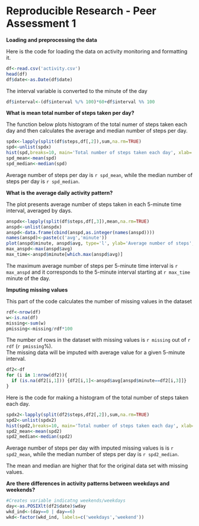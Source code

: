 Reproducible Research - Peer Assessment 1
==========================

**Loading and preprocessing the data**

Here is the code for loading the data on activity monitoring and formatting it.


```r
df<-read.csv('activity.csv')
head(df)
df$date<-as.Date(df$date)
```

The interval variable is converted to the minute of the day

```r
df$interval<-(df$interval %/% 100)*60+df$interval %% 100
```


**What is mean total number of steps taken per day?**

The function below plots histogram of the total numer of steps taken each day and then calculates the average and median number of steps per day.

```r
spdx<-lapply(split(df$steps,df[,2]),sum,na.rm=TRUE)
spd<-unlist(spdx)
hist(spd,breaks=10, main='Total number of steps taken each day', xlab='Number od steps per day')
spd_mean<-mean(spd)
spd_median<-median(spd)
```
Average number of steps per day is `r spd_mean`, while the median number of steps per day is `r spd_median`.

**What is the average daily activity pattern?**

The plot presents average number of steps taken in each 5-minute time interval, averaged by days.

```r
anspdx<-lapply(split(df$steps,df[,3]),mean,na.rm=TRUE)
anspd<-unlist(anspdx)
anspd<-data.frame(cbind(anspd,as.integer(names(anspd))))
names(anspd)<-paste(c('avg','minute'))
plot(anspd$minute, anspd$avg, type='l', ylab='Average number of steps', xlab='Minute of the day')
max_anspd<-max(anspd$avg)
max_time<-anspd$minute[which.max(anspd$avg)]
```

The maximum average number of steps per 5-minute time interval is `r max_anspd` and it corresponds to the 5-minute interval starting at
`r max_time` minute of the day.

**Imputing missing values**

This part of the code calculates the number of missing values in the dataset

```r
rdf<-nrow(df)
w<-is.na(df)
missing<-sum(w)
pmissing<-missing/rdf*100
```

The number of rows in the dataset with missing values is `r missing` out of `r rdf` (`r pmissing`%).  
The missing data will be imputed with average value for a given 5-minute interval.

```r
df2<-df
for (i in 1:nrow(df2)){
  if (is.na(df2[i,1])) {df2[i,1]<-anspd$avg[anspd$minute==df2[i,3]]}
}
```

Here is the code for making a histogram of the total number of steps taken each day.

```r
spdx2<-lapply(split(df2$steps,df2[,2]),sum,na.rm=TRUE)
spd2<-unlist(spdx2)
hist(spd2,breaks=10, main='Total number of steps taken each day', xlab='Number od steps per day')
spd2_mean<-mean(spd2)
spd2_median<-median(spd2)

```

Average number of steps per day with imputed missing values is is `r spd2_mean`, while the median number of steps per day is `r spd2_median`.

The mean and median are higher that for the original data set with missing values. 


**Are there differences in activity patterns between weekdays and weekends?**


```r
#Creates variable indicatng weekends/weekdays
day<-as.POSIXlt(df2$date)$wday
wkd_ind<-(day==0 | day==6)
wkd<-factor(wkd_ind, labels=c('weekdays','weekend'))



```

